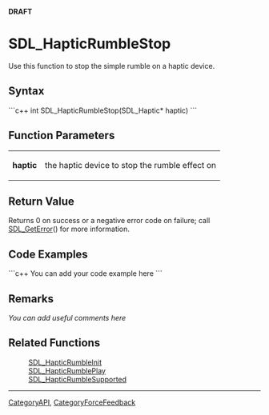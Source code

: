 <span color="red">'''DRAFT'''</span>

= SDL_HapticRumbleStop =
Use this function to stop the simple rumble on a haptic device.


== Syntax ==
```c++
int SDL_HapticRumbleStop(SDL_Haptic* haptic)
```

== Function Parameters ==
{|
|'''haptic'''
|the haptic device to stop the rumble effect on
|}

== Return Value ==
Returns 0 on success or a negative error code on failure; call [[SDL_GetError]]() for more information.

== Code Examples ==
```c++
You can add your code example here
```

== Remarks ==
''You can add useful comments here''

== Related Functions ==
:[[SDL_HapticRumbleInit]]
:[[SDL_HapticRumblePlay]]
:[[SDL_HapticRumbleSupported]]

----
[[CategoryAPI]], [[CategoryForceFeedback]]

